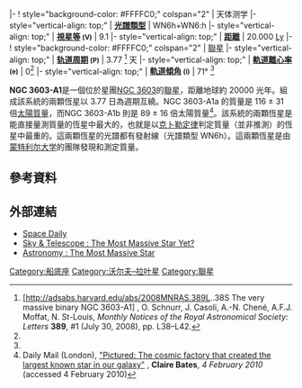 {{Starbox begin 
| name= A1 }}
{{Starbox observe 
| epoch=[[J2000.0|J2000.0]] ([[国际天球参考系统|ICRS]]) 
| constell=[[船底座|船底座]] 
| ra={{RA|11|15|09.1}} 
| dec={{DEC|-61|16|17}} 
}}
|-
! style="background-color: #FFFFC0;" colspan="2" | 天体测学
|- style="vertical-align: top;"
| '''[[恒星光谱|光譜類型]] '''
| WN6h+WN6:h 
|- style="vertical-align: top;"
| '''[[星等|視星等]] <small>(V)</small>'''
| 9.1 
|- style="vertical-align: top;"
| '''[[宇宙距离尺度|距離]] '''
| 20.000 [[光年|Ly]] 
|-
! style="background-color: #FFFFC0;" colspan="2" | [[聯星|聯星]]
|- style="vertical-align: top;"
| '''[[轨道周期|轨道周期]] <small>(P)</small>'''
| 3.77 <ref name="xit">[http://adsabs.harvard.edu/abs/2008MNRAS.389L..38S The very massive binary NGC 3603-A1] {{Wayback|url=http://adsabs.harvard.edu/abs/2008MNRAS.389L..38S |date=20180827030427 }}, O. Schnurr, J. Casoli, A.-N. Chené, A.F.J. Moffat, N. St-Louis, ''Monthly Notices of the Royal Astronomical Society: Letters'' '''389''', #1 (July 30, 2008), pp. L38–L42.</ref> 天
|- style="vertical-align: top;"
| '''[[軌道離心率|軌道離心率]] <small>(e)</small>'''
| 0<ref name="xit" />
|- style="vertical-align: top;"
| '''[[軌道傾角|軌道傾角]] <small>(i)</small>'''
| 71° <ref name="xit" />
{{Starbox detail |
 mass=116.0 (primary)<ref name="xit" /> / 89.0 (b)<ref name="xit" /> |
 luminosity= 2,500,000+1,500,000 (system) |
 radius= A:30(primary)<ref name="xit" /> / 26 (b)<ref name="xit" /> |
 temperature= A:41800K B:39900K (primary)<ref name="xit" />
}}
{{Starbox end}}

'''NGC 3603-A1'''是一個位於星團[[NGC_3603|NGC 3603]]的[[食雙星|聯星]]，距離地球約 20000 光年。組成該系統的兩顆恆星以 3.77 日為週期互繞。NGC 3603-A1a 的質量是 116 ± 31 倍[[太陽質量|太陽質量]]，而NGC 3603-A1b 則是 89 ± 16 倍太陽質量<ref>Daily Mail (London), [http://www.dailymail.co.uk/sciencetech/article-1248404/Pictured-The-cosmic-factory-created-largest-known-star-galaxy.html "Pictured: The cosmic factory that created the largest known star in our galaxy"] {{Wayback|url=http://www.dailymail.co.uk/sciencetech/article-1248404/Pictured-The-cosmic-factory-created-largest-known-star-galaxy.html |date=20160303210730 }}, '''Claire Bates''', ''4 February 2010'' (accessed 4 February 2010)</ref>。該系統的兩顆恆星是能直接量測質量的恆星中最大的，也就是以[[克卜勒定律|克卜勒定律]]判定質量（並非推測）的恆星中最重的。這兩顆恆星的光譜都有發射線（光譜類型 WN6h）。這兩顆恆星是由[[蒙特利尔大学|蒙特利尔大学]]的團隊發現和測定質量。

==參考資料==
{{reflist}}

==外部連結==
* [http://www.spacedaily.com/reports/A_Team_Of_Astronomers_Identifies_The_Most_Massive_Star_Ever_999.html Space Daily]{{Wayback|url=http://www.spacedaily.com/reports/A_Team_Of_Astronomers_Identifies_The_Most_Massive_Star_Ever_999.html |date=20110606203404 }}
* [https://archive.is/20130105080020/http://www.skyandtelescope.com/news/20606684.html Sky & Telescope : The Most Massive Star Yet?]
* [http://www.astronomy.com/asy/default.aspx?c=a&id=5620 Astronomy : The Most Massive Star]{{Wayback|url=http://www.astronomy.com/asy/default.aspx?c=a&id=5620 |date=20080702050331 }}

{{DEFAULTSORT:A1 (Binary Star)}}
[[Category:船底座|Category:船底座]]
[[Category:沃尔夫–拉叶星|Category:沃尔夫–拉叶星]]
[[Category:聯星|Category:聯星]]